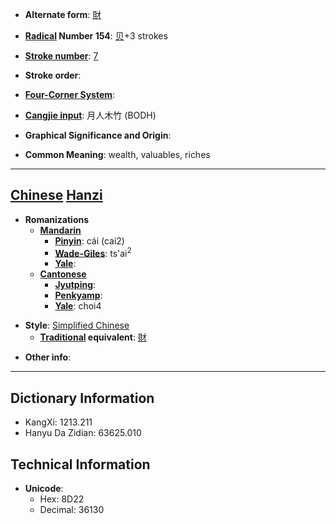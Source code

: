 * '''Alternate form''': [[財]]

* '''[[Wiktionary:Chinese radical index| Radical]] Number 154''': [[Wiktionary:Chinese radical index 贝|贝]]+3 strokes

* '''[[Wiktionary:Chinese total strokes index|Stroke number]]''': [[Wiktionary:Chinese total strokes index 7|7]]

* '''Stroke order''': 

* '''[[Wiktionary:Chinese four corner index|Four-Corner System]]''': 

* '''[[Wiktionary:Chinese Cangjie index|Cangjie input]]''': 月人木竹 (BODH)

* '''Graphical Significance and Origin''': 

* '''Common Meaning''': wealth, valuables, riches

----

== [[Chinese]] [[Hanzi]] ==

* '''Romanizations'''
** '''[[Mandarin]]'''
*** '''[[Pinyin]]''': cái (cai2)
*** '''[[Wade-Giles]]''': ts'ai<sup>2</sup>
*** '''[[Yale]]''': 
** '''[[Cantonese]]'''
*** '''[[Jyutping]]''':
*** '''[[Penkyamp]]''': 
*** '''[[Yale]]''': choi4

* '''Style''': [[Simplified Chinese]] 
** '''[[Traditional Chinese|Traditional]] equivalent''': [[財]]

* '''Other info''': 

----

== Dictionary Information ==

* KangXi: 1213.211
* Hanyu Da Zidian: 63625.010

== Technical Information ==

* '''Unicode''':
** Hex: 8D22
** Decimal: 36130